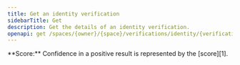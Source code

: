```yaml
---
title: Get an identity verification
sidebarTitle: Get
description: Get the details of an identity verification.
openapi: get /spaces/{owner}/{space}/verifications/identity/{verification}
---
```


<Note>
  **Score:** Confidence in a positive result
  is represented by the [score][1].
</Note>

[1]: /api-reference/verifications/scores
